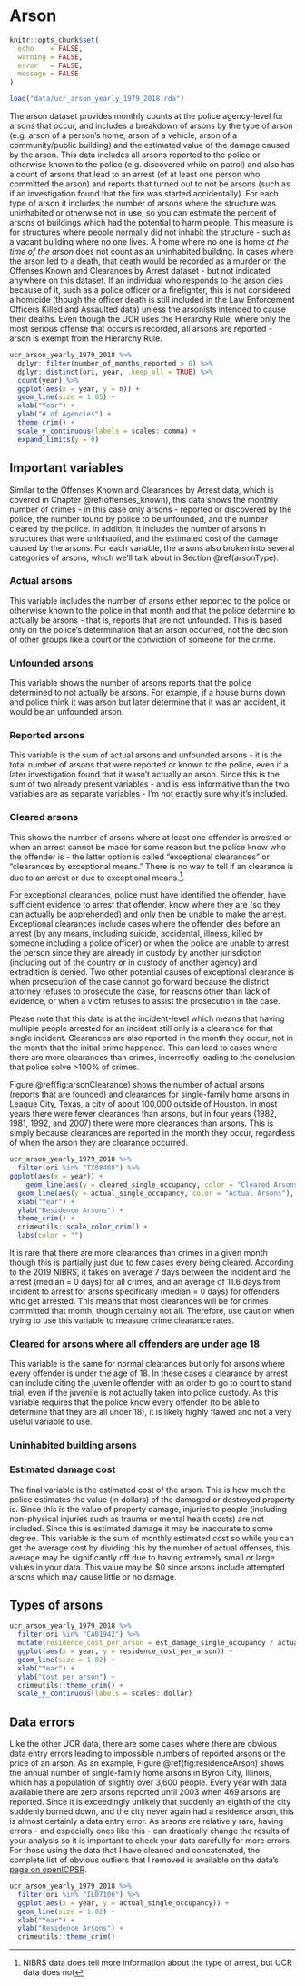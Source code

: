 # Arson

```r
knitr::opts_chunk$set(
  echo    = FALSE,
  warning = FALSE,
  error   = FALSE,
  message = FALSE
)
```

```r
load("data/ucr_arson_yearly_1979_2018.rda")
```


The arson dataset provides monthly counts at the police agency-level for arsons that occur, and includes a breakdown of arsons by the type of arson (e.g. arson of a person's home, arson of a vehicle, arson of a community/public building) and the estimated value of the damage caused by the arson. This data includes all arsons reported to the police or otherwise known to the police (e.g. discovered while on patrol) and also has a count of arsons that lead to an arrest (of at least one person who committed the arson) and reports that turned out to not be arsons (such as if an investigation found that the fire was started accidentally). For each type of arson it includes the number of arsons where the structure was uninhabited or otherwise not in use, so you can estimate the percent of arsons of buildings which had the potential to harm people. This measure is for structures where people normally did not inhabit the structure - such as a vacant building where no one lives. A home where no one is home *at the time of the arson* does not count as an uninhabited building. In cases where the arson led to a death, that death would be recorded as a murder on the Offenses Known and Clearances by Arrest dataset - but not indicated anywhere on this dataset. If an individual who responds to the arson dies because of it, such as a police officer or a firefighter, this is not considered a homicide (though the officer death is still included in the Law Enforcement Officers Killed and Assaulted data) unless the arsonists intended to cause their deaths. Even though the UCR uses the Hierarchy Rule, where only the most serious offense that occurs is recorded, all arsons are reported - arson is exempt from the Hierarchy Rule. 

```r
ucr_arson_yearly_1979_2018 %>%
  dplyr::filter(number_of_months_reported > 0) %>%
  dplyr::distinct(ori, year, .keep_all = TRUE) %>%
  count(year) %>%
  ggplot(aes(x = year, y = n)) +
  geom_line(size = 1.05) +
  xlab("Year") +
  ylab("# of Agencies") +
  theme_crim() +
  scale_y_continuous(labels = scales::comma) +
  expand_limits(y = 0)
```

## Important variables

Similar to the Offenses Known and Clearances by Arrest data, which is covered in Chapter \@ref(offenses_known), this data shows the monthly number of crimes - in this case only arsons - reported or discovered by the police, the number found by police to be unfounded, and the number cleared by the police. In addition, it includes the number of arsons in structures that were uninhabited, and the estimated cost of the damage caused by the arsons. For each variable, the arsons also broken into several categories of arsons, which we'll talk about in Section \@ref(arsonType). 

### Actual arsons

This variable includes the number of arsons either reported to the police or otherwise known to the police in that month and that the police determine to actually be arsons - that is, reports that are not unfounded. This is based only on the police's determination that an arson occurred, not the decision of other groups like a court or the conviction of someone for the crime. 

### Unfounded arsons

This variable shows the number of arsons reports that the police determined to not actually be arsons. For example, if a house burns down and police think it was arson but later determine that it was an accident, it would be an unfounded arson. 

### Reported arsons

This variable is the sum of actual arsons and unfounded arsons - it is the total number of arsons that were reported or known to the police, even if a later investigation found that it wasn't actually an arson. Since this is the sum of two already present variables - and is less informative than the two variables are as separate variables - I'm not exactly sure why it's included.

### Cleared arsons

This shows the number of arsons where at least one offender is arrested or when an arrest cannot be made for some reason but the police know who the offender is - the latter option is called "exceptional clearances" or "clearances by exceptional means." There is no way to tell if an clearance is due to an arrest or due to exceptional means.^[NIBRS data does tell more information about the type of arrest, but UCR data does not]. 

For exceptional clearances, police must have identified the offender, have sufficient evidence to arrest that offender, know where they are (so they can actually be apprehended) and only then be unable to make the arrest. Exceptional clearances include cases where the offender dies before an arrest (by any means, including suicide, accidental, illness, killed by someone including a police officer) or when the police are unable to arrest the person since they are already in custody by another jurisdiction (including out of the country or in custody of another agency) and extradition is denied. Two other potential causes of exceptional clearance is when prosecution of the case cannot go forward because the district attorney refuses to prosecute the case, for reasons other than lack of evidence, or when a victim refuses to assist the prosecution in the case. 

Please note that this data is at the incident-level which means that having multiple people arrested for an incident still only is a clearance for that single incident. Clearances are also reported in the month they occur, not in the month that the initial crime happened. This can lead to cases where there are more clearances than crimes, incorrectly leading to the conclusion that police solve >100% of crimes. 

Figure \@ref(fig:arsonClearance) shows the number of actual arsons (reports that are founded) and clearances for single-family home arsons in League City, Texas, a city of about 100,000 outside of Houston. In most years there were fewer clearances than arsons, but in four years (1982, 1981, 1992, and 2007) there were more clearances than arsons. This is simply because clearances are reported in the month they occur, regardless of when the arson they are clearance occurred. 

```r
ucr_arson_yearly_1979_2018 %>%
  filter(ori %in% "TX08408") %>%
ggplot(aes(x = year)) +
    geom_line(aes(y = cleared_single_occupancy, color = "Cleared Arsons"), size = 1.02) +
  geom_line(aes(y = actual_single_occupancy, color = "Actual Arsons"), size = 1.02) +
  xlab("Year") +
  ylab("Residence Arsons") +
  theme_crim() +
  crimeutils::scale_color_crim() + 
  labs(color = "")
```

It is rare that there are more clearances than crimes in a given month though this is partially just due to few cases every being cleared. According to the 2019 NIBRS, it takes on average 7 days between the incident and the arrest (median = 0 days) for all crimes, and an average of 11.6 days from incident to arrest for arsons specifically (median = 0 days) for offenders who get arrested. This means that most clearances will be for crimes committed that month, though certainly not all. Therefore, use caution when trying to use this variable to measure crime clearance rates. 

### Cleared for arsons where all offenders are under age 18

This variable is the same for normal clearances but only for arsons where every offender is under the age of 18. In these cases a clearance by arrest can include citing the juvenile offender with an order to go to court to stand trial, even if the juvenile is not actually taken into police custody. As this variable requires that the police know every offender (to be able to determine that they are all under 18), it is likely highly flawed and not a very useful variable to use. 

### Uninhabited building arsons

### Estimated damage cost

The final variable is the estimated cost of the arson. This is how much the police estimates the value (in dollars) of the damaged or destroyed property is. Since this is the value of property damage, injuries to people (including non-physical injuries such as trauma or mental health costs) are not included. Since this is estimated damage it may be inaccurate to some degree. This variable is the sum of monthly estimated cost so while you can get the average cost by dividing this by the number of actual offenses, this average may be significantly off due to having extremely small or large values in your data. This value may be $0 since arsons include attempted arsons which may cause little or no damage. 

## Types of arsons {#arsonType}

```r
ucr_arson_yearly_1979_2018 %>%
  filter(ori %in% "CA01942") %>%
  mutate(residence_cost_per_arson = est_damage_single_occupancy / actual_single_occupancy) %>%
  ggplot(aes(x = year, y = residence_cost_per_arson)) +
  geom_line(size = 1.02) + 
  xlab("Year") +
  ylab("Cost per arson") +
  crimeutils::theme_crim() +
  scale_y_continuous(labels = scales::dollar)
```

## Data errors

Like the other UCR data, there are some cases where there are obvious data entry errors leading to impossible numbers of reported arsons or the price of an arson. As an example, Figure \@ref(fig:residenceArson) shows the annual number of single-family home arsons in Byron City, Illinois, which has a population of slightly over 3,600 people. Every year with data available there are zero arsons reported until 2003 when 469 arsons are reported. Since it is exceedingly unlikely that suddenly an eighth of the city suddenly burned down, and the city never again had a residence arson, this is almost certainly a data entry error. As arsons are relatively rare, having errors - and especially ones like this - can drastically change the results of your analysis so it is important to check your data carefully for more errors. For those using the data that I have cleaned and concatenated, the complete list of obvious outliers that I removed is available on the data's [page on openICPSR](https://www.openicpsr.org/openicpsr/project/103540/version/V9/view).

```r
ucr_arson_yearly_1979_2018 %>%
  filter(ori %in% "IL07106") %>%
  ggplot(aes(x = year, y = actual_single_occupancy)) +
  geom_line(size = 1.02) + 
  xlab("Year") +
  ylab("Residence Arsons") +
  crimeutils::theme_crim()
```

